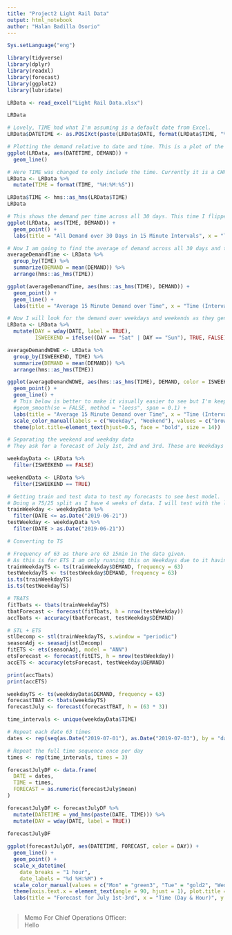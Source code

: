 ```yaml
---
title: "Project2 Light Rail Data"
output: html_notebook
author: "Halan Badilla Osorio"
---
```


```r
Sys.setLanguage("eng")
```

```r
library(tidyverse)
library(dplyr)
library(readxl)
library(forecast)
library(ggplot2)
library(lubridate)
```

```r
LRData <- read_excel("Light Rail Data.xlsx")
```

```r
LRData
```

```r
# Lovely, TIME had what I'm assuming is a default date from Excel.
LRData$DATETIME <- as.POSIXct(paste(LRData$DATE, format(LRData$TIME, "%H:%M:%S")), format = "%Y-%m-%d %H:%M:%S")
```

```r
# Plotting the demand relative to date and time. This is a plot of the demand across the 30 days.
ggplot(LRData, aes(DATETIME, DEMAND)) +
  geom_line()
```

```r
# Here TIME was changed to only include the time. Currently it is a CHR though.
LRData <- LRData %>%
  mutate(TIME = format(TIME, "%H:%M:%S"))

LRData$TIME <- hms::as_hms(LRData$TIME)
LRData
```

```r
# This shows the demand per time across all 30 days. This time I flipped the graph for visual clarity.
ggplot(LRData, aes(TIME, DEMAND)) + 
  geom_point() +
  labs(title = "All Demand over 30 Days in 15 Minute Intervals", x = "Time (Intervals of 15 Minutes)", y = "Demand")
```

```r
# Now I am going to find the average of demand across all 30 days and then plot it.
averageDemandTime <- LRData %>%
  group_by(TIME) %>%
  summarize(DEMAND = mean(DEMAND)) %>%
  arrange(hms::as_hms(TIME))
```

```r
ggplot(averageDemandTime, aes(hms::as_hms(TIME), DEMAND)) +
  geom_point() +
  geom_line() +
  labs(title = "Average 15 Minute Demand over Time", x = "Time (Intervals of 15 Minutes)", y = "Demand")
```

```r
# Now I will look for the demand over weekdays and weekends as they generally differ.
LRData <- LRData %>%
  mutate(DAY = wday(DATE, label = TRUE),
         ISWEEKEND = ifelse((DAY == "Sat" | DAY == "Sun"), TRUE, FALSE))

averageDemandWDWE <- LRData %>%
  group_by(ISWEEKEND, TIME) %>%
  summarize(DEMAND = mean(DEMAND)) %>%
  arrange(hms::as_hms(TIME))
```
```r
ggplot(averageDemandWDWE, aes(hms::as_hms(TIME), DEMAND, color = ISWEEKEND)) +
  geom_point() +
  geom_line() +
  # This below is better to make it visually easier to see but I'm keeping the lines instead as it is better for information.
  #geom_smooth(se = FALSE, method = "loess", span = 0.1) +
  labs(title = "Average 15 Minute Demand over Time", x = "Time (Intervals of 15 Minutes)", y = "Demand", color = "Legend") +
  scale_color_manual(labels = c("Weekday", "Weekend"), values = c("brown1", "cyan3")) +
  theme(plot.title=element_text(hjust=0.5, face = "bold", size = 14))
```

```r
# Separating the weekend and weekday data
# They ask for a forecast of July 1st, 2nd and 3rd. These are Weekdays so I will be using the weekday data to forecast those 3 days.

weekdayData <- LRData %>%
  filter(ISWEEKEND == FALSE)

weekendData <- LRData %>%
  filter(ISWEEKEND == TRUE)
```


```r
# Getting train and test data to test my forecasts to see best model.
# Doing a 75/25 split as I have 4 weeks of data. I will test with the last week.
trainWeekday <- weekdayData %>%
  filter(DATE <= as.Date("2019-06-21"))
testWeekday <- weekdayData %>%
  filter(DATE > as.Date("2019-06-21"))
```

```r
# Converting to TS

# Frequency of 63 as there are 63 15min in the data given.
# As this is for ETS I am only running this on Weekdays due to it having heavy seasonality while weekends do not.
trainWeekdayTS <- ts(trainWeekday$DEMAND, frequency = 63)
testWeekdayTS <- ts(testWeekday$DEMAND, frequency = 63)
is.ts(trainWeekdayTS)
is.ts(testWeekdayTS)
```

```r
# TBATS
fitTbats <- tbats(trainWeekdayTS)
tbatForecast <- forecast(fitTbats, h = nrow(testWeekday))
accTbats <- accuracy(tbatForecast, testWeekday$DEMAND)

# STL + ETS
stlDecomp <- stl(trainWeekdayTS, s.window = "periodic")
seasonAdj <- seasadj(stlDecomp)
fitETS <- ets(seasonAdj, model = "ANN")
etsForecast <- forecast(fitETS, h = nrow(testWeekday))
accETS <- accuracy(etsForecast, testWeekday$DEMAND)
```

```r
print(accTbats)
print(accETS)
```

```r
weekdayTS <- ts(weekdayData$DEMAND, frequency = 63)
forecastTBAT <- tbats(weekdayTS)
forecastJuly <- forecast(forecastTBAT, h = (63 * 3))
```

```r
time_intervals <- unique(weekdayData$TIME)

# Repeat each date 63 times
dates <- rep(seq(as.Date("2019-07-01"), as.Date("2019-07-03"), by = "day"), each = length(time_intervals))

# Repeat the full time sequence once per day
times <- rep(time_intervals, times = 3)

forecastJulyDF <- data.frame(
  DATE = dates,
  TIME = times,
  FORECAST = as.numeric(forecastJuly$mean)
)

forecastJulyDF <- forecastJulyDF %>%
  mutate(DATETIME = ymd_hms(paste(DATE, TIME))) %>%
  mutate(DAY = wday(DATE, label = TRUE))
         
forecastJulyDF
```

```r
ggplot(forecastJulyDF, aes(DATETIME, FORECAST, color = DAY)) + 
  geom_line() +
  geom_point() +
  scale_x_datetime(
    date_breaks = "1 hour",
    date_labels = "%d %H:%M") +
  scale_color_manual(values = c("Mon" = "green3", "Tue" = "gold2", "Wed" = "blue3")) +
  theme(axis.text.x = element_text(angle = 90, hjust = 1), plot.title = element_text(size = 14, face = "bold", hjust = 0.5)) +
  labs(title = "Forecast for July 1st-3rd", x = "Time (Day & Hour)", y = "Forecasted Demand", color = "Day")
  
```

> Memo For Chief Operations Officer:\
  Hello 
